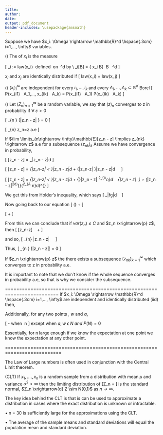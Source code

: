```yaml
---
title: 
author: 
date: 
output: pdf_document
header-includes: \usepackage{amsmath}
---
```



\section{Law of Large Numbers}
Suppose we have $x_i: \Omega \rightarrow \mathbb{R}^d \hspace{.3cm} i=1,..., \infty$ variables.


\underline{\textbf{Definition}} (\textit{Identically distributed})\newline
\textbf{(a)} The \textit{law} of $x_i$ is the measure 

\[ 
\mu_i := law(x_i) \ defined \ on \ \mathbb{R}^d \hspace{.2cm}  by  \\ \mu_i[B] = \mathbb{P} \{ x_i \hspace{.2cm} \epsilon \hspace{.2cm} B\}  \hspace{.2cm} \forall  \ B \  \subset \mathbb{R}^d
\]

\textbf{(b)} $x_i$ and $x_j$ are identically distributed if 
\[
law(x_i) = law(x_j) \hspace{.2cm} 
\]

\underline{\textbf{Definition}} (\textit{Independence}) $(x_i)_i^\infty$ are independent for every $i_1,...,i_k$ and every $A_1,...,A_k \subset \mathbb{R}^d$ Borel
\[
P(x_{i1} \ \epsilon \ A_1,..., x_{ik} \ \epsilon \ A_k) = P(x_{i1} \ \epsilon \ A_1) \cdot \cdot \cdot  P(x_{ik} \ \epsilon \ A_k)
\]

\underline{\textbf{Theorem}} (\textit{Law of Large Numbers}) Let $(Z_n)_{n=1}^\infty$ be a random variable, we say that $(z)_n$ converges to z in probability if $\forall \ \varepsilon > 0$

\textbf{(weak law)}
\[
\lim \limits_{n \rightarrow \infty} \mathbb{P}\{|z_n - z| \geq\varepsilon \} = 0 
\]

\textbf{(strong law)}
\[
\lim_{n\rightarrow\infty} z_n=z \hspace{.2cm} a.e 
\]


\textbf{\underline{Proof}}

If $\lim \limits_{n\rightarrow \infty}\mathbb{E}[z_n - z] \implies z_{nk} \rightarrow z$  a.e  for  a  subsequence $(z_{nk})_k$ \newline
Assume we have convergence in probability,

\[ 
\mathbb{E}[z_n - z] = \int_\Omega|z_n - z|d\mathbb{P} 
\]

\[ 
\implies  \mathbb{E}[z_n - z] = \int_{|z_n-z| < \varepsilon}|z_n - z|d\mathbb{P} +  \int_{|z_n-z| \geq \varepsilon}|z_n - z|d\mathbb{P} \ \leq \ \varepsilon \ \mathbb{P}{|z_n - z| < \varepsilon + ... (missed \ what \ was \ written \ here)}
\]

\[
\implies \mathbb{E}[z_n - z] = \int_{|z_n-z| < \varepsilon}|z_n - z|d\mathbb{P} + \int_{\Omega}|z_n - z| \chi^2_{A^\varepsilon _n}d\mathbb{P} \ \leq \varepsilon \  \mu\{|z_n - z|\ \leq \ \varepsilon \} + (\int_\Omega|z_n - z|^2d\mathbb{P})^{\frac{1}{2}}(\int_\Omega \chi^2_{A^\varepsilon _ n}d\mathbb{P})^{\frac{1}{2}}
\]

We get this from Holder's inequality, which says
\[ 
\int_\Omega|fg|d\mathbb{P} \ \leq \ \sqrt{\int_\Omega f^2d\mathbb{P}}\sqrt{\int_\Omega g^2d\mathbb{P}}
\]

Now going back to our equation
\[
\leq \varepsilon \mathbb{P}(\Omega) + \sqrt{\int_n|z_n - z|^2d\mathbb{P}}\sqrt{\mathbb{P}[A^\varepsilon _n]}
\]

\[ 
\leq \varepsilon + \sqrt{2var(z_n) + 2var(z)}\sqrt{\mathbb{P}[A_n^\varepsilon]}
\]

From this we can conclude that if $var(z_n) \leq C$ and $z_n \xrightarrow{p} z$, then 
\[
\mathbb{E}[z_n-z] \  \leq \ \varepsilon + \sqrt{4C} \cdot \mathbb{P}
\]

and so, 
\[
\varlimsup \limits_{n\rightarrow} |z_n - z| \leq \ \varepsilon \ \forall \ \varepsilon
\]

Thus,
\[
\varlimsup \limits_{n \rightarrow \infty} \mathbb{E}[|z_n - z|] = 0
\]


\textbf{\underline{Corollary}} If $z_n \xrightarrow{p} z$  the there exists a subsequence $(z_{nk})_{k=1}^\infty$ which converges to z in probability a.e.

It is important to note that we don't know if the whole sequence converges in probability a.e, so that is why we consider the subsequence.

=========================================================================
If $x_i: \Omega \rightarrow \mathbb{R}^d \hspace{.3cm} i=1,..., \infty$ are independent and identically distributed (iid) then,

\begin{center}
\[ 
\frac{x_1 + ...+ x_n}{n} \cong E(X) \hspace{.2cm} for \ n \ large \ enough
\]
\end{center}
 Additionally, for any two points , $w$ and $a$,
 
 \[
 \frac{x_1(w)+...+x_n(w)}{n} - \frac{x_1(a)+...+x_n(a)}{n} \rightarrow 0 \hspace{.3cm} when \ n \rightarrow \infty
 \]
 except when $a,w \ \epsilon \ N \ and \ P(N)=0$
 
 Essentially, for n large enough if we know the expectation at one point we know the expectation at any other point. 
 
========================================================================== 
 
 The Law of Large numbers is often used in conjunction with the Central Limit theorem.
 
 \underline{\textbf{Theorem}} \textit{(Central Limit Theorem)} (CLT) If $x_1,....,x_n$ is a random sample from a distribution with mean $\mu$ and variance $\sigma^2 < \infty$ then the limiting distribution of 
 \[Z_n = \frac{\sum_{i=1}^nX_i \ - n\mu}{\sqrt{n}\sigma}
 \]
 is the standard normal, $Z_n \xrightarrow{d} Z \sim N(0,1)$ as $n \rightarrow \infty$. \newline
 
 The key idea behind the CLT is that is can be used to approximate a distribution in cases where the exact distribution is unknown or intractable.
 

 
\underline{\textbf{Remarks}} \newline

$\bullet$ n = 30 is sufficiently large for the approximations using the CLT.

$\bullet$ The average of the sample means and standard deviations will equal the population mean and standard deviation.













 
 
 
 
 
 
 